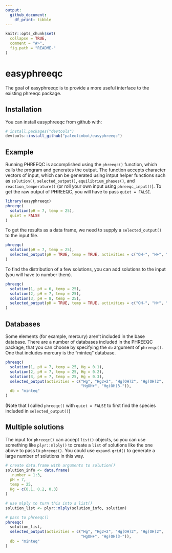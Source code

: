 ```yaml
---
output: 
  github_document:
    df_print: tibble
---
```


<!-- README.md is generated from README.Rmd. Please edit that file -->

```r
knitr::opts_chunk$set(
  collapse = TRUE,
  comment = "#>",
  fig.path = "README-"
)
```

# easyphreeqc

The goal of easyphreeqc is to provide a more useful interface to the existing phreeqc package.

## Installation

You can install easyphreeqc from github with:

```r
# install.packages("devtools")
devtools::install_github("paleolimbot/easyphreeqc")
```

## Example

Running PHREEQC is accomplished using the `phreeqc()` function, which calls the program and generates the output. The function accepts character vectors of input, which can be generated using intput helper functions such as `solution()`, `selected_output()`, `equilibrium_phases()`, and `reaction_temperature()` (or roll your own input using `phreeqc_input()`). To get the raw output of PHREEQC, you will have to pass `quiet = FALSE`.

```r
library(easyphreeqc)
phreeqc(
  solution(pH = 7, temp = 25),
  quiet = FALSE
)
```

To get the results as a data frame, we need to supply a `selected_output()` to the input file.

```r
phreeqc(
  solution(pH = 7, temp = 25),
  selected_output(pH = TRUE, temp = TRUE, activities = c("OH-", "H+", "O2"))
)
```

To find the distribution of a few solutions, you can add solutions to the input (you will have to number them).

```r
phreeqc(
  solution(1, pH = 6, temp = 25),
  solution(2, pH = 7, temp = 25),
  solution(3, pH = 8, temp = 25),
  selected_output(pH = TRUE, temp = TRUE, activities = c("OH-", "H+", "O2"))
)
```

## Databases

Some elements (for example, mercury) aren't included in the base database. There are a number of databases included in the PHREEQC package, that you can choose by specifying the `db` argument of `phreeqc()`. One that includes mercury is the "minteq" database.

```r
phreeqc(
  solution(1, pH = 7, temp = 25, Hg = 0.1),
  solution(2, pH = 7, temp = 25, Hg = 0.2),
  solution(3, pH = 7, temp = 25, Hg = 0.3),
  selected_output(activities = c("Hg", "Hg2+2", "Hg(OH)2", "Hg(OH)2",
                                 "HgOH+", "Hg(OH)3-")),
  db = "minteq"
)
```

(Note that I called `phreeqc()` with `quiet = FALSE` to first find the species included in `selected_output()`)

## Multiple solutions

The input for `phreeqc()` can accept `list()` objects, so you can use something like `plyr::mlply()` to create a `list` of solutions like the one above to pass to `phreeqc()`. You could use `expand.grid()` to generate a large number of solutions in this way.

```r
# create data.frame with arguments to solution()
solution_info <- data.frame(
  .number = 1:3,
  pH = 7,
  temp = 25,
  Hg = c(0.1, 0.2, 0.3)
)

# use mlply to turn this into a list()
solution_list <- plyr::mlply(solution_info, solution)

# pass to phreeqc()
phreeqc(
  solution_list,
  selected_output(activities = c("Hg", "Hg2+2", "Hg(OH)2", "Hg(OH)2",
                                 "HgOH+", "Hg(OH)3-")),
  db = "minteq"
)
```
